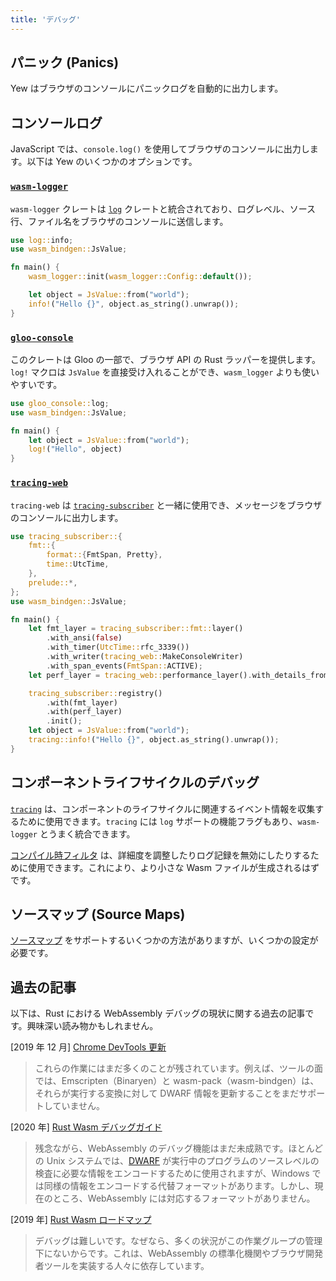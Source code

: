 ```yaml
---
title: 'デバッグ'
---
```


## パニック (Panics)

Yew はブラウザのコンソールにパニックログを自動的に出力します。

## コンソールログ

JavaScript では、`console.log()` を使用してブラウザのコンソールに出力します。以下は Yew のいくつかのオプションです。

### [`wasm-logger`](https://crates.io/crates/wasm-logger)

`wasm-logger` クレートは [`log`](https://crates.io/crates/log) クレートと統合されており、ログレベル、ソース行、ファイル名をブラウザのコンソールに送信します。

```rust ,ignore
use log::info;
use wasm_bindgen::JsValue;

fn main() {
    wasm_logger::init(wasm_logger::Config::default());

    let object = JsValue::from("world");
    info!("Hello {}", object.as_string().unwrap());
}
```

### [`gloo-console`](https://crates.io/crates/gloo-console)

このクレートは Gloo の一部で、ブラウザ API の Rust ラッパーを提供します。`log!` マクロは `JsValue` を直接受け入れることができ、`wasm_logger` よりも使いやすいです。

```rust ,ignore
use gloo_console::log;
use wasm_bindgen::JsValue;

fn main() {
    let object = JsValue::from("world");
    log!("Hello", object)
}
```

### [`tracing-web`](https://crates.io/crates/tracing-web)

`tracing-web` は [`tracing-subscriber`](https://crates.io/crates/tracing-subscriber) と一緒に使用でき、メッセージをブラウザのコンソールに出力します。

```rust ,ignore
use tracing_subscriber::{
    fmt::{
        format::{FmtSpan, Pretty},
        time::UtcTime,
    },
    prelude::*,
};
use wasm_bindgen::JsValue;

fn main() {
    let fmt_layer = tracing_subscriber::fmt::layer()
        .with_ansi(false)
        .with_timer(UtcTime::rfc_3339())
        .with_writer(tracing_web::MakeConsoleWriter)
        .with_span_events(FmtSpan::ACTIVE);
    let perf_layer = tracing_web::performance_layer().with_details_from_fields(Pretty::default());

    tracing_subscriber::registry()
        .with(fmt_layer)
        .with(perf_layer)
        .init();
    let object = JsValue::from("world");
    tracing::info!("Hello {}", object.as_string().unwrap());
}
```

## コンポーネントライフサイクルのデバッグ

[`tracing`](https://crates.io/crates/tracing) は、コンポーネントのライフサイクルに関連するイベント情報を収集するために使用できます。`tracing` には `log` サポートの機能フラグもあり、`wasm-logger` とうまく統合できます。

[コンパイル時フィルタ](https://docs.rs/tracing/latest/tracing/level_filters/index.html#compile-time-filters) は、詳細度を調整したりログ記録を無効にしたりするために使用できます。これにより、より小さな Wasm ファイルが生成されるはずです。

## ソースマップ (Source Maps)

[ソースマップ](https://developer.chrome.com/blog/wasm-debugging-2019/#enter-dwarf) をサポートするいくつかの方法がありますが、いくつかの設定が必要です。

## 過去の記事

以下は、Rust における WebAssembly デバッグの現状に関する過去の記事です。興味深い読み物かもしれません。

\[2019 年 12 月\] [Chrome DevTools 更新](https://developers.google.com/web/updates/2019/12/webassembly#the_future)

> これらの作業にはまだ多くのことが残されています。例えば、ツールの面では、Emscripten（Binaryen）と wasm-pack（wasm-bindgen）は、それらが実行する変換に対して DWARF 情報を更新することをまだサポートしていません。

\[2020 年\] [Rust Wasm デバッグガイド](https://rustwasm.github.io/book/reference/debugging.html#using-a-debugger)

> 残念ながら、WebAssembly のデバッグ機能はまだ未成熟です。ほとんどの Unix システムでは、[DWARF](http://dwarfstd.org/) が実行中のプログラムのソースレベルの検査に必要な情報をエンコードするために使用されますが、Windows では同様の情報をエンコードする代替フォーマットがあります。しかし、現在のところ、WebAssembly には対応するフォーマットがありません。

\[2019 年\] [Rust Wasm ロードマップ](https://rustwasm.github.io/rfcs/007-2019-roadmap.html#debugging)

> デバッグは難しいです。なぜなら、多くの状況がこの作業グループの管理下にないからです。これは、WebAssembly の標準化機関やブラウザ開発者ツールを実装する人々に依存しています。
